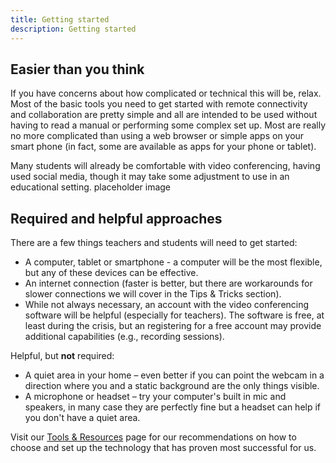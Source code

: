 ```yaml
---
title: Getting started
description: Getting started
---
```


## Easier than you think

<PageDescription>

If you have concerns about how complicated or technical this will be, relax. Most of the basic tools you need to get started with remote connectivity and collaboration are pretty simple and all are intended to be used without having to read a manual or performing some complex set up. Most are really no more complicated than using a web browser or simple apps on your smart phone (in fact, some are available as apps for your phone or tablet).

Many students will already be comfortable with video conferencing, having used social media, though it may take some adjustment to use in an educational setting.
placeholder image

</PageDescription>

## Required and helpful approaches

There are a few things teachers and students will need to get started:

- A computer, tablet or smartphone - a computer will be the most flexible, but any of these devices can be effective.
- An internet connection (faster is better, but there are workarounds for slower connections we will cover in the Tips & Tricks section).
- While not always necessary, an account with the video conferencing software will be helpful (especially for teachers). The software is free, at least during the crisis, but an registering for a free account may provide additional capabilities (e.g., recording sessions).

Helpful, but **not** required:

- A quiet area in your home – even better if you can point the webcam in a direction where you and a static background are the only things visible.
- A microphone or headset – try your computer's built in mic and speakers, in many case they are perfectly fine but a headset can help if you don't have a quiet area.

Visit our [Tools & Resources](/tools-and-resources/) page for our recommendations on how to choose and set up the technology that has proven most successful for us.
